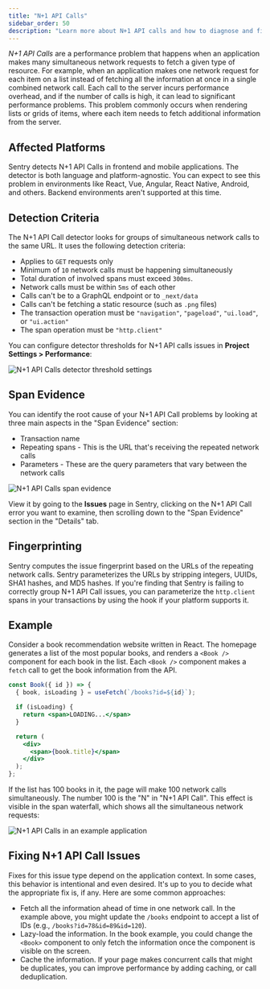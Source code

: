 ```yaml
---
title: "N+1 API Calls"
sidebar_order: 50
description: "Learn more about N+1 API calls and how to diagnose and fix them."
---
```


_N+1 API Calls_ are a performance problem that happens when an application makes many simultaneous network requests to fetch a given type of resource. For example, when an application makes one network request for each item on a list instead of fetching all the information at once in a single combined network call. Each call to the server incurs performance overhead, and if the number of calls is high, it can lead to significant performance problems. This problem commonly occurs when rendering lists or grids of items, where each item needs to fetch additional information from the server.

## Affected Platforms

Sentry detects N+1 API Calls in frontend and mobile applications. The detector is both language and platform-agnostic. You can expect to see this problem in environments like React, Vue, Angular, React Native, Android, and others. Backend environments aren't supported at this time.

## Detection Criteria

The N+1 API Call detector looks for groups of simultaneous network calls to the same URL. It uses the following detection criteria:

- Applies to `GET` requests only
- Minimum of `10` network calls must be happening simultaneously
- Total duration of involved spans must exceed `300ms`.
- Network calls must be within `5ms` of each other
- Calls can't be to a GraphQL endpoint or to `_next/data`
- Calls can't be fetching a static resource (such as `.png` files)
- The transaction operation must be `"navigation"`, `"pageload"`, `"ui.load"`, or `"ui.action"`
- The span operation must be `"http.client"`

You can configure detector thresholds for N+1 API calls issues in **Project Settings > Performance**:

![N+1 API Calls detector threshold settings](/product/issues/issue-details/performance-issues/n-plus-one-api-calls-detector-settings.png)

## Span Evidence

You can identify the root cause of your N+1 API Call problems by looking at three main aspects in the "Span Evidence" section:

- Transaction name
- Repeating spans - This is the URL that's receiving the repeated network calls
- Parameters - These are the query parameters that vary between the network calls

![N+1 API Calls span evidence](/product/issues/issue-details/performance-issues/n-plus-one-api-calls-evidence.png)

View it by going to the **Issues** page in Sentry, clicking on the N+1 API Call error you want to examine, then scrolling down to the "Span Evidence" section in the "Details" tab.

## Fingerprinting

Sentry computes the issue fingerprint based on the URLs of the repeating network calls. Sentry parameterizes the URLs by stripping integers, UUIDs, SHA1 hashes, and MD5 hashes. If you're finding that Sentry is failing to correctly group N+1 API Call issues, you can parameterize the `http.client` spans in your transactions by using the <PlatformLink to="/configuration/options#before-send-transaction"><PlatformIdentifier name="before-send-transaction" /></PlatformLink> hook if your platform supports it.

## Example

Consider a book recommendation website written in React. The homepage generates a list of the most popular books, and renders a `<Book />` component for each book in the list. Each `<Book />` component makes a `fetch` call to get the book information from the API.

```jsx
const Book({ id }) => {
  { book, isLoading } = useFetch(`/books?id=${id}`);

  if (isLoading) {
    return <span>LOADING...</span>
  }

  return (
    <div>
      <span>{book.title}</span>
    </div>
  );
};
```

If the list has 100 books in it, the page will make 100 network calls simultaneously. The number 100 is the "N" in "N+1 API Call". This effect is visible in the span waterfall, which shows all the simultaneous network requests:

![N+1 API Calls in an example application](/product/issues/issue-details/performance-issues/n-plus-one-api-calls-in-book-application.png)

## Fixing N+1 API Call Issues

Fixes for this issue type depend on the application context. In some cases, this behavior is intentional and even desired. It's up to you to decide what the appropriate fix is, if any. Here are some common approaches:

- Fetch all the information ahead of time in one network call. In the example above, you might update the `/books` endpoint to accept a list of IDs (e.g., `/books?id=78&id=89&id=120`).
- Lazy-load the information. In the book example, you could change the `<Book>` component to only fetch the information once the component is visible on the screen.
- Cache the information. If your page makes concurrent calls that might be duplicates, you can improve performance by adding caching, or call deduplication.
